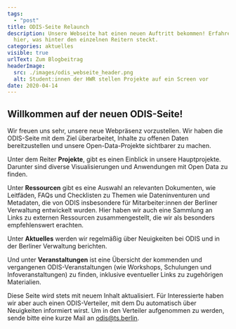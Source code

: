 ```yaml
---
tags:
  - "post"
title: ODIS-Seite Relaunch
description: Unsere Webseite hat einen neuen Auftritt bekommen! Erfahre
  hier, was hinter den einzelnen Reitern steckt.
categories: aktuelles
visible: true
urlText: Zum Blogbeitrag
headerImage:
  src: ./images/odis_webseite_header.png
  alt: Student:innen der HWR stellen Projekte auf ein Screen vor
date: 2020-04-14
---
```


## Willkommen auf der neuen ODIS-Seite!

Wir freuen uns sehr, unsere neue Webpräsenz vorzustellen. Wir haben die ODIS-Seite mit dem Ziel überarbeitet, Inhalte zu offenen Daten bereitzustellen und unsere Open-Data-Projekte sichtbarer zu machen.

Unter dem Reiter **Projekte**, gibt es einen Einblick in unsere Hauptprojekte. Darunter sind diverse Visualisierungen und Anwendungen mit Open Data zu finden.

Unter **Ressourcen** gibt es eine Auswahl an relevanten Dokumenten, wie Leitfäden, FAQs und Checklisten zu Themen wie Dateninventuren und Metadaten, die von ODIS insbesondere für Mitarbeiter:innen der Berliner Verwaltung entwickelt wurden. Hier haben wir auch eine Sammlung an Links zu externen Ressourcen zusammengestellt, die wir als besonders empfehlenswert erachten.

Unter **Aktuelles** werden wir regelmäßig über Neuigkeiten bei ODIS und in der Berliner Verwaltung berichten.

Und unter **Veranstaltungen** ist eine Übersicht der kommenden und vergangenen ODIS-Veranstaltungen (wie Workshops, Schulungen und Infoveranstaltungen) zu finden, inklusive eventueller Links zu zugehörigen Materialien.

Diese Seite wird stets mit neuem Inhalt aktualisiert. Für Interessierte haben wir aber auch einen ODIS-Verteiler, mit dem Du automatisch über Neuigkeiten informiert wirst. Um in den Verteiler aufgenommen zu werden, sende bitte eine kurze Mail an <a href="mailto:odis@ts.berlin">odis@ts.berlin.</a>
